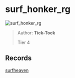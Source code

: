
# surf_honker_rg

![surf_honker_rg](https://raw.githubusercontent.com/Sayt123/SurfMapPics/Maps-and-bonuses/csgo/surf_honker_rg.jpg)

> Author: **Tick-Tock**
>
> Tier 4

## Records

[surfheaven](https://surfheaven.eu/map/surf_honker_rg)
